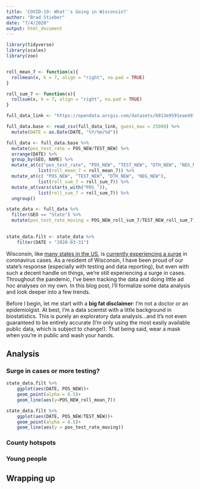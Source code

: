 ```yaml
---
title: 'COVID-19: What''s Going in Wisconsin?'
author: "Brad Stieber"
date: "7/4/2020"
output: html_document
---
```


```r
library(tidyverse)
library(scales)
library(zoo)   


roll_mean_7 <- function(x){
  rollmean(x, k = 7, align = "right", na.pad = TRUE)
}

roll_sum_7 <- function(x){
  rollsum(x, k = 7, align = "right", na.pad = TRUE)
}
```

```r
full_data_link <- "https://opendata.arcgis.com/datasets/b913e9591eae4912b33dc5b4e88646c5_10.csv?outSR=%7B%22latestWkid%22%3A3857%2C%22wkid%22%3A102100%7D"

full_data.base <- read_csv(full_data_link, guess_max = 25000) %>%
  mutate(DATE = as.Date(DATE, "%Y/%m/%d"))

full_data <- full_data.base %>%
  mutate(pos_test_rate = POS_NEW/TEST_NEW) %>%
  arrange(DATE) %>%
  group_by(GEO, NAME) %>%
  mutate_at(c("pos_test_rate", "POS_NEW", "TEST_NEW", "DTH_NEW", "NEG_NEW"),
            list(roll_mean_7 = roll_mean_7)) %>%
  mutate_at(c( "POS_NEW", "TEST_NEW", "DTH_NEW", "NEG_NEW"),
            list(roll_sum_7 = roll_sum_7)) %>%
  mutate_at(vars(starts_with("POS_")),
            list(roll_sum_7 = roll_sum_7)) %>%
  ungroup()
```

```r
state_data <- full_data %>%
  filter(GEO == "State") %>%
  mutate(pos_test_rate_moving = POS_NEW_roll_sum_7/TEST_NEW_roll_sum_7)
  

state_data.filt <- state_data %>%
    filter(DATE > "2020-03-31")
```


Wisconsin, like [many states in the US](https://www.cbsnews.com/video/coronavirus-cases-surge-in-40-states-as-us-braces-for-holiday-weekend/), is [currently experiencing a surge](https://madison.com/wsj/news/local/health-med-fit/surge-of-wisconsin-covid-19-cases-in-young-adults-concerns-officials/article_2afc84c8-bcce-59be-aadb-08ba68e95767.html) in coronavirus cases. As a resident of Wisconsin, I have been proud of our state's response (especially with testing and data reporting), but even with such a decent handle on things, we're still experiencing a surge in cases. Throughout the pandemic, I've been tracking the data and doing little ad hoc analyses on my own. In this blog post, I'll formalize some data analysis and look deeper into a few trends.

Before I begin, let me start with a __big fat disclaimer__: I'm not a doctor or an epidemiolgist. At best, I'm a data scientst with a little background in biostatistics. This is purely an exploratory data analysis...and it's not even guaranteed to be entirely accurate (I'm only using the most easily available public data, which is subject to change!). That being said, wear a mask when you're in public and wash your hands.


## Analysis

### Surge in cases or more testing?

```r
state_data.filt %>%
    ggplot(aes(DATE, POS_NEW))+
    geom_point(alpha = 0.5)+
    geom_line(aes(y=POS_NEW_roll_mean_7))
```


```r
state_data.filt %>%
    ggplot(aes(DATE, POS_NEW/TEST_NEW))+
    geom_point(alpha = 0.5)+
    geom_line(aes(y = pos_test_rate_moving))
```



### County hotspots


### Young people

## Wrapping up







